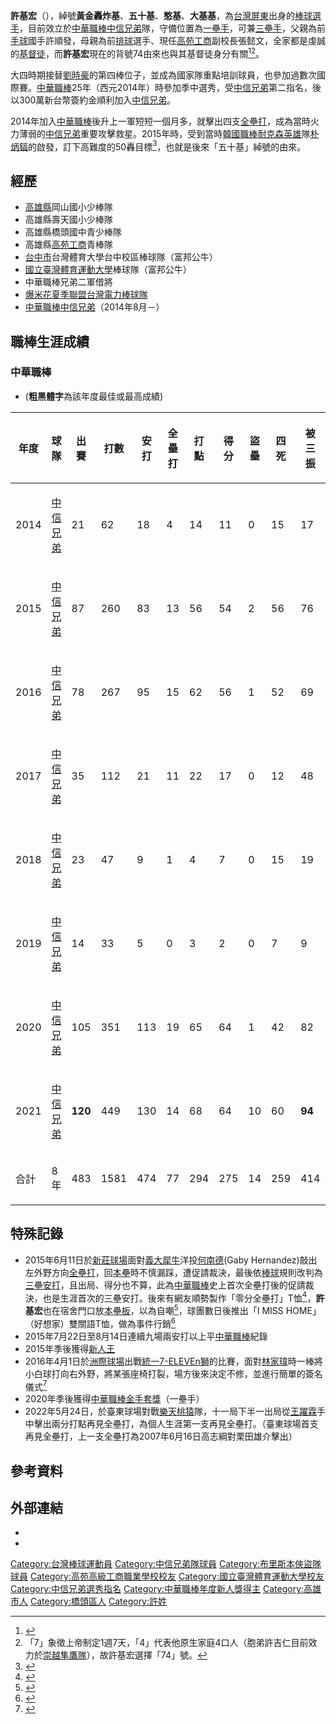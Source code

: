 {{Infobox CPBL player|
|name=許基宏|
|image=|
|width=300|
|position=一壘手、三壘手|
|team=中信兄弟|
|number=74|
|bats=左|
|throws=右|
|birthdate={{birth_date_and_age|1992|7|22|mf=y}}|
|birthplace={{TWN}}[[高雄縣|高雄縣]][[橋頭鄉|橋頭鄉]]|
|debutdate=9月3日
|debutyear=2014年
|debutteam=中信兄弟
|statyear=2021年球季
|stat1label=打擊率
|stat1value=0.300
|stat2label=安打
|stat2value=474
|stat3label=全壘打
|stat3value=77
|stat4label=打點
|stat4value=294
|stat5label=盜壘
|stat5value=14
|teams=<nowiki></nowiki> 
*[[中信兄弟|中信兄弟]]（2014年8月－）
|awards=<nowiki></nowiki>
*中華職棒年度總冠軍：2021
*[[中華職棒新人王|中華職棒新人王]]：2015
*[[中華職棒最佳十人獎|中華職棒最佳十人獎]]（一壘手）：2020
*[[中華職棒金手套獎|中華職棒金手套獎]]（一壘手）：2020、2021
*[[中華職棒單月MVP|中華職棒單月MVP]]：2015/07、2020/10
*[[中華職棒明星賽|中華職棒明星賽]]：2015、2016、2019
}}

'''許基宏'''（{{bd|1992年|7月22日|catIdx=X許}}），綽號'''黃金轟炸基'''、'''五十基'''、'''憨基'''、'''大基基'''，為[[台灣|台灣]][[屏東|屏東]]出身的[[棒球|棒球]][[選手|選手]]，目前效立於[[中華職棒|中華職棒]][[中信兄弟|中信兄弟]]隊，守備位置為[[一壘手|一壘手]]，可兼[[三壘手|三壘手]]，父親為前[[手球|手球]]國手許順發，母親為前[[排球|排球]]選手、現任[[高苑工商|高苑工商]]副校長張懿文，全家都是虔誠的[[基督徒|基督徒]]，而'''許基宏'''現在的背號74由來也與其基督徒身分有關<ref>{{Cite web |url=http://sports.ltn.com.tw/news/breakingnews/1557684 |title=中職》背號74的秘密 許基宏親口揭露（影音） |access-date=2016-04-16 |archive-url=https://web.archive.org/web/20160425130455/http://sports.ltn.com.tw/news/breakingnews/1557684 |archive-date=2016-04-25 |dead-url=no }}</ref><ref>「7」象徵上帝制定1週7天，「4」代表他原生家庭4口人（胞弟許吉仁目前效力於[[崇越隼鷹隊|崇越隼鷹隊]]），故許基宏選擇「74」號。</ref>。

大四時期接替[[劉時豪|劉時豪]]的第四棒位子，並成為國家隊重點培訓球員，也參加過數次國際賽。[[中華職棒|中華職棒]]25年（西元2014年）時參加季中選秀，受[[中信兄弟|中信兄弟]]第二指名，後以300萬新台幣簽約金順利加入[[中信兄弟|中信兄弟]]。

2014年加入[[中華職棒|中華職棒]]後升上一軍短短一個月多，就擊出四支[[全壘打|全壘打]]，成為當時火力薄弱的[[中信兄弟|中信兄弟]]重要攻擊救星。2015年時，受到當時[[韓國職棒|韓國職棒]][[耐克森英雄|耐克森英雄]]隊[[朴炳鎬|朴炳鎬]]的啟發，訂下高難度的50轟目標<ref>{{Cite web |url=http://www.appledaily.com.tw/appledaily/article/sports/20150110/36319412/ |title=韓國人行我也行 許基宏拼50轟 |access-date=2016-04-16 |archive-url=https://web.archive.org/web/20160425111713/http://www.appledaily.com.tw/appledaily/article/sports/20150110/36319412/ |archive-date=2016-04-25 |dead-url=no }}</ref>，也就是後來「五十基」綽號的由來。

==經歷==
*[[高雄市|高雄縣]]岡山國小少棒隊
*高雄縣壽天國小少棒隊
*高雄縣橋頭國中青少棒隊
*高雄縣[[高苑工商|高苑工商]]青棒隊
*[[台中市|台中市]]台灣體育大學台中校區棒球隊（富邦公牛）
*[[國立臺灣體育運動大學|國立臺灣體育運動大學]]棒球隊（富邦公牛）
*中華職棒兄弟二軍借將
*[[爆米花夏季聯盟|爆米花夏季聯盟]][[台灣電力棒球隊|台灣電力棒球隊]]
*[[中華職棒|中華職棒]][[中信兄弟|中信兄弟]]（2014年8月－）

==職棒生涯成績==
===中華職棒===
*('''粗黑體字'''為該年度最佳或最高成績)
{|Border=1 WIDTH=800PX
|- align="center"
!年度||球隊||出賽||打數||安打||全壘打||打點||得分||盜壘||四死||被三振||壘打數||雙殺打||打擊率||上壘率||長打率||整體攻擊指數
|- align="center"
|2014||[[中信兄弟|中信兄弟]]||21||62||18||4||14||11||0||15||17||35||2||0.290||0.429||0.565||0.994
|- align=center
|2015||[[中信兄弟|中信兄弟]]||87||260||83||13||56||54||2||56||76||139||2||0.319||0.432||0.535||0.967
|- align=center
|2016||[[中信兄弟|中信兄弟]]||78||267||95||15||62||56||1||52||69||161||7||0.356||0.457||0.603||1.060
|- align=center
|2017||[[中信兄弟|中信兄弟]]||35||112||21||11||22||17||0||12||48||56||3||0.188||0.262||0.500||0.762
|- align="center"
|2018||[[中信兄弟|中信兄弟]]||23||47||9||1||4||7||0||15||19||16||0||0.191||0.387||0.340||0.727
|- align="center"
|2019||[[中信兄弟|中信兄弟]]||14||33||5||0||3||2||0||7||9||7||0||0.152||0.300||0.212||0.512
|- align="center"
|2020||[[中信兄弟|中信兄弟]]||105||351||113||19||65||64||1||42||82||195||12||0.322||0.392||0.556||0.948
|- align="center"
|2021||[[中信兄弟|中信兄弟]]||'''120'''||449||130||14||68||64||10||60||'''94'''||'''210'''||9||0.290||0.368||0.468||0.836
|- style="color:black; background-color:yellow" align="center"
|合計||8年||483||1581||474||77||294||275||14||259||414||819||35||0.300||0.394||0.518||0.912
|}

==特殊記錄==
*2015年6月11日於[[新莊體育場棒球場|新莊球場]]面對[[義大犀牛|義大犀牛]]洋投[[何南德G.H.|何南德]](Gaby Hernandez)敲出左外野方向[[全壘打|全壘打]]，回[[本壘|本壘]]時不慎漏踩，遭促請裁決，最後依[[棒球|棒球]]規則改判為[[三壘安打|三壘安打]]，且出局、得分也不算，此為[[中華職棒|中華職棒]]史上首次全壘打後的促請裁決，也是生涯首次的三壘安打。後來有網友順勢製作「零分全壘打」T恤<ref>{{Cite web |url=http://sports.ltn.com.tw/news/breakingnews/1346511 |title=鄉民嘲T「零分全壘打」 許基宏母親竟喊讚 |access-date=2016-04-16 |archive-url=https://web.archive.org/web/20160425114054/http://sports.ltn.com.tw/news/breakingnews/1346511 |archive-date=2016-04-25 |dead-url=no }}</ref>，'''許基宏'''也在宿舍門口放[[本壘板|本壘板]]，以為自嘲<ref>{{Cite web |url=http://sports.ltn.com.tw/news/breakingnews/1346498 |title=中職》自嘲漏踩本壘 許基宏放房門天天踩 |access-date=2016-04-16 |archive-url=https://web.archive.org/web/20160425095837/http://sports.ltn.com.tw/news/breakingnews/1346498 |archive-date=2016-04-25 |dead-url=no }}</ref>，球團數日後推出「I MISS HOME」（好想家）雙關語T恤，做為事件行銷<ref>{{Cite web |url=http://sports.ltn.com.tw/news/paper/889079 |title=兄弟事件行銷 I MISS HOME糗上市 |access-date=2016-04-16 |archive-url=https://web.archive.org/web/20160425111314/http://sports.ltn.com.tw/news/paper/889079 |archive-date=2016-04-25 |dead-url=no }}</ref>
*2015年7月22日至8月14日連續九場兩安打以上平[[中華職棒|中華職棒]]紀錄
*2015年季後獲得[[新人王|新人王]]
*2016年4月1日於[[臺中市洲際棒球場|洲際球場]]出戰[[統一7-ELEVEn獅|統一7-ELEVEn獅]]的比賽，面對[[林家瑋|林家瑋]]時一棒將小白球打向右外野，將某張座椅打裂，場方後來決定不修，並進行簡單的簽名儀式<ref>{{Cite web |url=http://sports.ltn.com.tw/news/breakingnews/1652636 |title=中職》被許基宏打裂的椅子 場方決定不修了 |access-date=2016-04-16 |archive-url=https://web.archive.org/web/20160425105143/http://sports.ltn.com.tw/news/breakingnews/1652636 |archive-date=2016-04-25 |dead-url=no }}</ref>
*2020年季後獲得[[中華職棒金手套獎|中華職棒金手套獎]]（一壘手）
*2022年5月24日，於臺東球場對戰[[樂天桃猿|樂天桃猿]]隊，十一局下半一出局從[[王躍霖|王躍霖]]手中擊出兩分打點再見全壘打，為個人生涯第一支再見全壘打。（臺東球場首支再見全壘打，上一支全壘打為2007年6月16日高志綱對栗田雄介擊出）

== 參考資料 ==
{{reflist}}

==外部連結==
*{{facebook|hsu.chihung}}
*{{instagram|hsu.chi.hung_74}}
{{台灣棒球維基館}}
{{中華職棒球員資料|id=H230|name=許基宏}}
{{start box}}
{{s-awards}}
{{s-before|[[藍寅倫|藍寅倫]]}}
{{s-title|[[中華職棒年度新人王|中華職棒年度新人王]]|2015年}}
{{s-after|[[王柏融|王柏融]]}}
{{s-before|[[陳俊秀|陳俊秀]]}}
{{s-title|[[中華職棒金手套獎|中華職棒金手套獎]]（一壘手）|2020-2021年}}
{{s-after|現任}}
{{end box}}
{{中信兄弟隊球員名單}}
{{中信兄弟2021年中華職棒總冠軍}}
{{中華職棒新人王}}
{{2017年世界棒球經典賽中華成棒代表隊}}
{{DEFAULTSORT:Hsu Chi Hung}}
[[Category:台灣棒球運動員|Category:台灣棒球運動員]]
[[Category:中信兄弟隊球員|Category:中信兄弟隊球員]]
[[Category:布里斯本俠盜隊球員|Category:布里斯本俠盜隊球員]]
[[Category:高苑高級工商職業學校校友|Category:高苑高級工商職業學校校友]]
[[Category:國立臺灣體育運動大學校友|Category:國立臺灣體育運動大學校友]]
[[Category:中信兄弟選秀指名|Category:中信兄弟選秀指名]]
[[Category:中華職棒年度新人獎得主|Category:中華職棒年度新人獎得主]]
[[Category:高雄市人|Category:高雄市人]]
[[Category:橋頭區人|Category:橋頭區人]]
[[Category:許姓|Category:許姓]]
